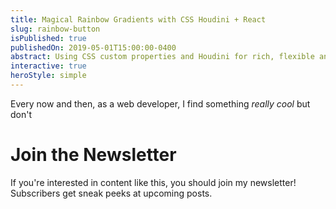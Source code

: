 ```yaml
---
title: Magical Rainbow Gradients with CSS Houdini + React
slug: rainbow-button
isPublished: true
publishedOn: 2019-05-01T15:00:00-0400
abstract: Using CSS custom properties and Houdini for rich, flexible animations
interactive: true
heroStyle: simple
---
```



Every now and then, as a web developer, I find something _really cool_ but don't

# Join the Newsletter

If you're interested in content like this, you should join my newsletter! Subscribers get sneak peeks at upcoming posts.

<NewsletterSignup id="fold-conclusion" />
